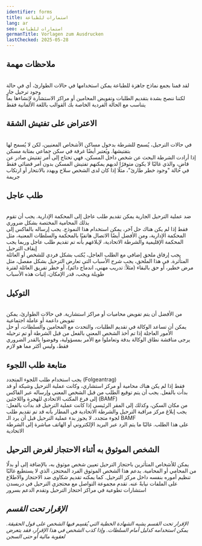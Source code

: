 ```yaml
---
identifier: forms
title: استمارات للطباعة
lang: ar
seo: استمارات للطباعة
germanTitle: Vorlagen zum Ausdrucken
lastChecked: 2025-05-28
---
```


##  ﻣﻼﺣﻈﺎﺕ ﻣﻬﻤﺔ
<br/> لقد قمنا بجمع نماذج جاهزة للطباعة يمكن استخدامها في حالات الطوارئ، أي في حالة وجود ترحيل جارٍ
<br/> لكننا ننصح بشدة بتقديم الطلبات وتفويض المحامين أو مراكز الاستشارة لإنشاءها بما يتناسب مع الحالة الفردية الخاصة بك
ﺍﻟﻘﻮﺍﻟﺐ ﺑﺎﻟﻠﻐﺔ ﺍﻷﻟﻤﺎﻧﻴﺔ ﻓﻘﻂ

## ﺍﻻﻋﺘﺮﺍﺽ ﻋﻠﻰ ﺗﻔﺘﻴﺶ ﺍﻟﺸﻘﺔ

<ExternalShortLink identifier="form_search"/>

<br/> في حالات الترحيل، يُسمح للشرطة بدخول مساكن الأشخاص المعنيين، لكن لا يُسمح لها بتفتيشها. ويُعتبر أيضًا غرفة في سكن جماعي بمثابة مسكن
<br/> إذا أرادت الشرطة البحث عن شخص داخل المسكن، فهي تحتاج إلى أمر تفتيش صادر عن قاضٍ، والذي غالبًا لا يكون متوفرًا لديهم
يمكنهم تفتيش المسكن بدون أمر قضائي فقط في حالة "وجود خطر طارئ"، مثلًا إذا كان لدى الشخص سلاح ويهدد بالانتحار أو ارتكاب جريمة

## ﻃﻠﺐ ﻋﺎﺟﻞ

<ExternalShortLink identifier="form_eilantrag"/>

<br/> ضد عملية الترحيل الجارية يمكن تقديم طلب عاجل إلى المحكمة الإدارية. يجب أن تقوم بذلك المحامية المختصة بشكل ضروري
<br/> فقط إذا لم يكن هناك حل آخر، يمكن استخدام هذا النموذج. يجب إرساله بالفاكس إلى المحكمة الإدارية، ومن الأفضل أيضًا الاتصال هاتفيًا بالمحكمة والسلطات المعنية، مثل المحكمة الإقليمية والشرطة الاتحادية، لإبلاغهم بأنه تم تقديم طلب عاجل وربما يجب إيقاف الترحيل
<br/> يجب إرفاق ملحق إضافي مع الطلب العاجل، يُكتب بشكل فردي للشخص أو العائلة المتأثرة. في هذا الملحق، يجب شرح الأسباب التي تعارض الترحيل بشكل مفصل، مثل مرض خطير، أو حق بالبقاء (مثلاً: تدريب مهني، اندماج دائم)، أو خطر تفريق العائلة لفترة طويلة
ويجب، قدر الإمكان، إثبات هذه الأسباب

## ﺍﻟﺘﻮﻛﻴﻞ

<ExternalShortLink identifier="form_vollmacht"/>

<br/> من الأفضل أن يتم تفويض محاميات أو مراكز استشارية. في حالات الطوارئ، يمكن تفويض داعمة أو عاملة اجتماعية
<br/> يمكن أن تساعد الوكالة في تقديم الطلبات، والتحدث مع المحامين والسلطات، أو حل الأمور العاجلة إذا تم أخذ الشخص المعني بالفعل من قبل الشرطة أو تم ترحيله
<br/> يرجى مناقشة نطاق الوكالة بدقة
وتعاملوا مع الأمر بمسؤولية، وفوضوا بالقدر الضروري فقط، وليس أكثر مما هو لازم

## ﻣﺘﺎﺑﻌﺔ ﻃﻠﺐ ﺍﻟﻠﺠﻮﺀ

<ExternalShortLink identifier="form_followup"/>

يجب استخدام طلب اللجوء المتجدد
(Folgeantrag)
<br/> فقط إذا لم يكن هناك محامية أو مركز استشاري، وكانت عملية الترحيل وشيكة أو قد بدأت بالفعل. يجب أن يتم توقيع الطلب من قبل الشخص المعني
وإرساله عبر الفاكس إلى فرع المكتب الاتحادي للهجرة واللاجئين 
(BAMF)
<br/> من مكان السكن، وكذلك إلى المقر الرئيسي
إذا كانت عملية الترحيل قد بدأت بالفعل: يجب إبلاغ مركز مراقبة الترحيل والشرطة الاتحادية في المطار بأنه قد تم تقديم طلب لجوء متجدد. لا يجوز بدء عملية الترحيل قبل أن يرد الـ
BAMF 
<br/> على هذا 
الطلب. غالبًا ما يتم الرد عبر البريد الإلكتروني أو الهاتف مباشرة إلى الشرطة الاتحادية

## الشخص الموثوق به أثناء الاحتجاز لغرض الترحيل

<ExternalShortLink identifier="form_detention"/>

يمكن للأشخاص المتأثرين باحتجاز الترحيل تعيين شخص موثوق به، بالإضافة إلى أو بدلًا من المحامي أو المحامية. يدعم هذا الشخص الموثوق الفرد المحتجز، الذي لا يستطيع غالبًا تنظيم أموره بنفسه داخل مركز الترحيل. كما يمكنه تقديم شكاوى ضد الاحتجاز والاطلاع على الملفات نيابةً عنه. تقدم مجموعة التواصل مع محتجزي الترحيل في دريسدن استشارات تطوعية في مراكز احتجاز الترحيل وتقدم الدعم بسرور

<Address identifier="abschiebehaftkontaktgruppe" />

## الإقرار تحت القسم

<ExternalShortLink identifier="form_affidavit"/>

الإقرار تحت القسم يشبه الشهادة الخطية التي يُقسِم فيها الشخص على قول الحقيقة. يمكن استخدامه كدليل أمام السلطات. وإذا كذب الشخص في هذا الإقرار، فقد يتعرض لعقوبة مالية أو حتى السجن


